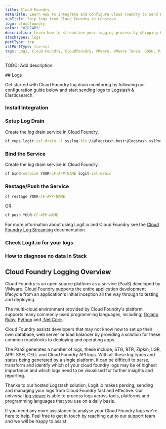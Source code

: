 ```yaml
---
title: Cloud Foundry
metaTitle: Learn How to Integrate and Configure Cloud Foundry to Send Logs
subTitle: Ship logs from Cloud Foundry to Logstash
logo: cloudfoundry
color: "#2D74B9"
description: Learn how to streamline your logging process by shipping Cloud Foundry logs to your Logit.io Logstash instance.
stackTypes: logs
portType: tcp
sslPortType: tcp-ssl
tags: Logs, Cloud Foundry, Cloudfoundry, VMware, VMware Tanzu, BOSH, Pivotal, Log Drain, Cloud Logs
---
```


TODO: Add description

<Steps>
  ## Logs

  Get started with Cloud Foundry log drain monitoring by following our configuration 
  guide below and start sending logs to Logstash & Elasticsearch.
  
  ### Install Integration

  <InstallIntegration/>

  ### Setup Log Drain

  Create the log drain service in Cloud Foundry.

  ```cmd copy
  cf cups logit-ssl-drain -l syslog-tls://@logstash.host:@logstash.sslPort
  ```

  ### Bind the Service

  Create the log drain service in Cloud Foundry.

  ```cmd copy
  cf bind-service YOUR-CF-APP-NAME logit-ssl-drain
  ```

  ### Restage/Push the Service

  ```cmd copy
  cf restage YOUR-CF-APP-NAME
  ```

  OR

  ```cmd copy
  cf push YOUR-CF-APP-NAME
  ```

  For more information about using Logit.io and Cloud Foundry see 
  the [Cloud Foundry Log Streaming](https://docs.cloudfoundry.org/devguide/services/log-management-thirdparty-svc.html#logit) documentation.

  ### Check Logit.io for your logs

  <LaunchStack utmMedium="logs" utmCampaign="cloudfoundry" source="cloudfoundry" />

  ### How to diagnose no data in Stack

  <DiagnoseNoData />

</Steps>

## Cloud Foundry Logging Overview

Cloud Foundry is an open source platform as a service (PaaS) developed by VMware. 
Cloud Foundry supports the entire application development lifecycle from an 
application's initial inception all the way through to testing and deploying. 

The multi-cloud environment provided by Cloud Foundry's platform supports many 
commonly used programming languages, including; [Golang](/integrations/log-management/languages-and-libraries/golang), 
[Ruby](/integrations/log-management/languages-and-libraries/ruby), [Python](/integrations/log-management/languages-and-libraries/python) and [.Net Core](/integrations/log-management/languages-and-libraries/dotnet).

Cloud Foundry assists developers that may not know how to set up their own database, web server 
or load balancer by providing a solution for these common roadblocks to deploying and operating apps.

The PaaS generates a number of logs, these include; STG, RTR, Zipkin, LGR, APP, SSH, 
CELL and Cloud Foundry API logs. With all these log types and status being generated 
by a single platform, it can be difficult to parse, transform and identify which of 
your cloud foundry logs may be of highest importance and which logs need to be 
visualised for further insights and reporting.

Thanks to our hosted Logstash solution, Logit.io makes parsing, sending and managing 
your logs from Cloud Foundry fast and effective. Our universal [log viewer](https://logit.io/solutions/log-viewer) 
is able to process logs across tools, platforms and programming languages that you use on a daily basis.

If you need any more assistance to analyse your Cloud Foundry logs we're here to help. 
Feel free to get in touch by reaching out to our support team <IntercomButton text="via Intercom" /> and we will be happy to assist.